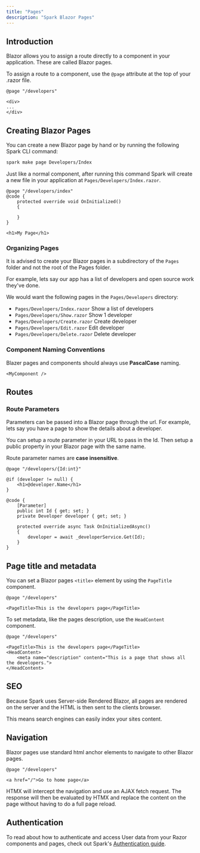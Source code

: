 ```yaml
---
title: "Pages"
description: "Spark Blazor Pages"
---
```


## Introduction
Blazor allows you to assign a route directly to a component in your application. These are called Blazor pages.

To assign a route to a component, use the `@page` attribute at the top of your .razor file.

```razor
@page "/developers"

<div>
...
</div>
```

## Creating Blazor Pages
You can create a new Blazor page by hand or by running the following Spark CLI command:

```bash
spark make page Developers/Index
```

Just like a normal component, after running this command Spark will create a new file in your application at `Pages/Developers/Index.razor`.

```razor
@page "/developers/index"
@code {
    protected override void OnInitialized()
    {
        
    }
}

<h1>My Page</h1>
```

### Organizing Pages
It is advised to create your Blazor pages in a subdirectory of the `Pages` folder and not the root of the Pages folder.

For example, lets say our app has a list of developers and open source work they've done.

We would want the following pages in the `Pages/Developers` directory:
- `Pages/Developers/Index.razor`  Show a list of developers
- `Pages/Developers/Show.razor`  Show 1 developer
- `Pages/Developers/Create.razor`  Create developer
- `Pages/Developers/Edit.razor`  Edit developer
- `Pages/Developers/Delete.razor`  Delete developer

### Component Naming Conventions
Blazer pages and components should always use **PascalCase** naming.

```razor
<MyComponent />
```

## Routes

### Route Parameters
Parameters can be passed into a Blazor page through the url. For example, lets say you have a page to show the details about a developer. 

You can setup a route parameter in your URL to pass in the Id. Then setup a public property in your Blazor page with the same name.

Route parameter names are **case insensitive**.
```razor
@page "/developers/{Id:int}"

@if (developer != null) {
    <h1>@developer.Name</h1>
}

@code {
    [Parameter]
    public int Id { get; set; }
	private Developer developer { get; set; }
    
	protected override async Task OnInitializedAsync()
	{
		developer = await _developerService.Get(Id);
	}
}
```

## Page title and metadata
You can set a Blazor pages `<title>` element by using the `PageTitle` component.
```razor
@page "/developers"

<PageTitle>This is the developers page</PageTitle>
```

To set metadata, like the pages description, use the `HeadContent` component.
```razor
@page "/developers"

<PageTitle>This is the developers page</PageTitle>
<HeadContent>
    <meta name="description" content="This is a page that shows all the developers.">
</HeadContent>
```

## SEO
Because Spark uses Server-side Rendered Blazor, all pages are rendered on the server and the HTML is then sent to the clients browser.

This means search engines can easily index your sites content.

## Navigation
Blazor pages use standard html anchor elements to navigate to other Blazor pages.
```razor
@page "/developers"

<a href="/">Go to home page</a>
```

HTMX will intercept the navigation and use an AJAX fetch request. The response will then be evaluated by HTMX and replace the content on the page without having to do a full page reload.

## Authentication
To read about how to authenticate and access User data from your Razor components and pages, check out Spark's [Authentication guide](/docs/authentication).
